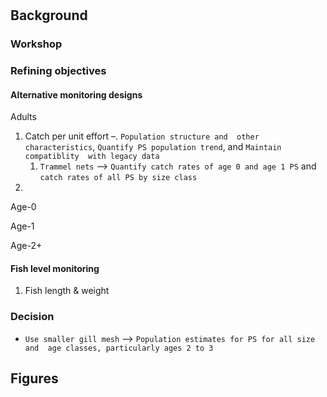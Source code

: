 
# 

## Background



### Workshop

### Refining objectives


#### Alternative monitoring designs

Adults

1. Catch per unit effort --. `Population structure and 
other characteristics`, `Quantify PS population trend`, and `Maintain compatiblity 
with legacy data`
    1. `Trammel nets` --> `Quantify catch rates of age 0 and age 1 PS` and 
    `catch rates of all PS by size class` 


2. 

Age-0

Age-1

Age-2+ 

#### Fish level monitoring

1. Fish length & weight


### Decision

* `Use smaller gill mesh` --> `Population estimates for PS for all size and 
age classes, particularly ages 2 to 3`



## Figures

<!--
this figure is already around need to pull code
-->

 